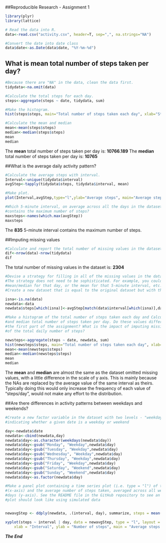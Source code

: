 
##Reproducible Research - Assignment 1

```r
library(plyr)
library(lattice)
```
```r
# Read the data into R.
data<-read.csv("activity.csv", header=T, sep=",", na.strings="NA")

#Convert the date into date class
data$date<-as.Date(data$date, "%Y-%m-%d")
```

## What is mean total number of steps taken per day?

```r
#Because there are "NA" in the data, clean the data first.
tidydata<-na.omit(data)

#Calculate the total steps for each day.
steps<-aggregate(steps ~ date, tidydata, sum)

#Make the histogram.
hist(steps$steps, main="Total number of steps taken each day", xlab="Steps/Day", col="red")

#Calculate the mean and median
mean<-mean(steps$steps)
median<-median(steps$steps)
mean
median
```
The **mean** total number of steps taken per day is: **10766.189**
The **median** total number of steps taken per day is: **10765**

##What is the average daily activity pattern?

```r
#Calculate the average steps with interval.
Interval<-unique(tidydata$interval)
avgStep<-tapply(tidydata$steps, tidydata$interval, mean)

#Make plot.
plot(Interval,avgStep,type="l",ylab="Average steps", main="Average steps per interval")

#Which 5-minute interval, on average across all the days in the dataset, 
#contains the maximum number of steps?
maxsteps<-names(which.max(avgStep))
maxsteps
```
The **835** 5-minute interval contains the maximum number of steps.

##Imputing missing values
```r
#Calculate and report the total number of missing values in the dataset
dif<-nrow(data)-nrow(tidydata)
dif
```
The total number of missing values in the dataset is: **2304**

```r
#Devise a strategy for filling in all of the missing values in the dataset. 
#The strategy does not need to be sophisticated. For example, you could use the
#mean/median for that day, or the mean for that 5-minute interval, etc.
#Create a new dataset that is equal to the original dataset but with the missing data filled in.

isna<-is.na(data)
newdata<-data
newdata$steps[which(isna)]<-avgStep[match(data$interval[which(isna)],data$interval)]

```
```r
#Make a histogram of the total number of steps taken each day and Calculate and report the mean
#and median total number of steps taken per day. Do these values differ from the estimates from 
#the first part of the assignment? What is the impact of imputing missing data on the estimates 
#of the total daily number of steps?

newsteps<-aggregate(steps ~ date, newdata, sum)
hist(newsteps$steps, main="Total number of steps taken each day", xlab="Steps/Day", col="red")
mean<-mean(newsteps$steps)
median<-median(newsteps$steps)
mean
median

```
The **mean** and **median** are almost the same as the dataset omitted missing values, with a little difference in the scale of y axis. This is mainly because the NAs are replaced by the average value of the same interval as theirs. Typically doing this would only increase the frequency of each value of "steps/day", would not make any effort to the distribution.

##Are there differences in activity patterns between weekdays and weekends?

```r
#Create a new factor variable in the dataset with two levels - "weekday" and "weekend" 
#indicating whether a given date is a weekday or weekend

day<-newdata$date
newdata<-cbind(newdata,day)
newdata$day<-as.character(weekdays(newdata$day))
newdata$day<-gsub("Monday", "Weekday",newdata$day)
newdata$day<-gsub("Tuesday", "Weekday",newdata$day)
newdata$day<-gsub("Wednesday", "Weekday",newdata$day)
newdata$day<-gsub("Thursday", "Weekday",newdata$day)
newdata$day<-gsub("Friday", "Weekday",newdata$day)
newdata$day<-gsub("Saturday", "Weekend",newdata$day)
newdata$day<-gsub("Sunday", "Weekend",newdata$day)
newdata$day<-as.factor(newdata$day)

#Make a panel plot containing a time series plot (i.e. type = "l") of the 5-minute interval 
#(x-axis) and the average number of steps taken, averaged across all weekday days or weekend 
#days (y-axis). See the README file in the GitHub repository to see an example of what this 
#plot should look like using simulated data


newavgStep <- ddply(newdata, .(interval, day), summarize, steps = mean(steps))

xyplot(steps ~ interval | day, data = newavgStep, type = "l", layout = c(1, 2), 
    xlab = "Interval", ylab = "Number of steps", main = "Average steps by day")

```

***The End***


